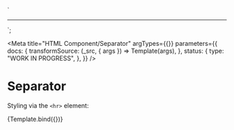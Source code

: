 <!--
@license EUPL-1.2
Copyright (c) 2021 Robbert Broersma
-->

  `<section class="utrecht-html">
  <hr>
</section>`;

<Meta
  title="HTML Component/Separator"
  argTypes={{}}
  parameters={{
    docs: {
      transformSource: (_src, { args }) => Template(args),
    },
    status: {
      type: "WORK IN PROGRESS",
    },
  }}
/>

# Separator

Styling via the `<hr>` element:

<Canvas>
  <Story name="Separator">{Template.bind({})}</Story>
</Canvas>
